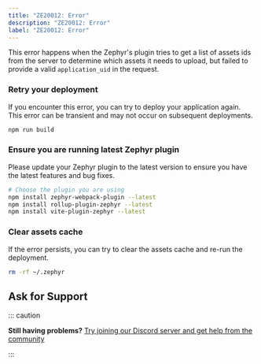 ```yaml
---
title: "ZE20012: Error"
description: "ZE20012: Error"
label: "ZE20012: Error"
---
```







This error happens when the Zephyr's plugin tries to get a list of assets ids from the server to determine which assets it needs to upload, but failed to provide a valid `application_uid` in the request.

<Steps>

### Retry your deployment

If you encounter this error, you can try to deploy your application again. This error can be transient and may not occur on subsequent deployments.

```bash
npm run build
```

### Ensure you are running latest Zephyr plugin

Please update your Zephyr plugin to the latest version to ensure you have the latest features and bug fixes.

```bash
# Choose the plugin you are using
npm install zephyr-webpack-plugin --latest
npm install rollup-plugin-zephyr --latest
npm install vite-plugin-zephyr --latest
```

### Clear assets cache

If the error persists, you can try to clear the assets cache and re-run the deployment.

```bash
rm -rf ~/.zephyr
```

</Steps>

## Ask for Support

::: caution

**Still having problems?** [Try joining our Discord server and get help from the community](https://zephyr-cloud.io/discord)

:::
